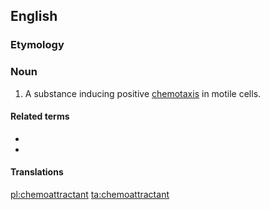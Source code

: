 ==English==

===Etymology===
{{prefix|chemo|attractant|lang=en}}

===Noun===
{{en-noun}}
{{wikipedia}}

# A substance inducing positive [[chemotaxis]] in motile cells.

====Related terms====
* {{l|en|chemoattractand}}
* {{l|en|chemorepellent}}

====Translations====
{{trans-top|substance inducing chemotaxis}}
{{trans-mid}}
{{trans-bottom}}

[[pl:chemoattractant]]
[[ta:chemoattractant]]